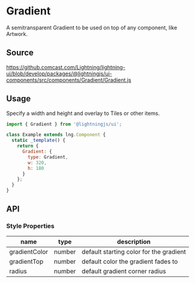 
# Gradient

A semitransparent Gradient to be used on top of any component, like Artwork.

## Source

https://github.comcast.com/Lightning/lightning-ui/blob/develop/packages/@lightningjs/ui-components/src/components/Gradient/Gradient.js

## Usage

Specify a width and height and overlay to Tiles or other items.

```js
import { Gradient } from '@lightningjs/ui';

class Example extends lng.Component {
  static _template() {
    return {
      Gradient: {
        type: Gradient,
        w: 320,
        h: 180
      }
    };
  }
}
```

<Canvas>
  <Story id="foundations-gradient--gradient" />
</Canvas>

## API

### Style Properties

| name          | type   | description                             |
| ------------- | ------ | --------------------------------------- |
| gradientColor | number | default starting color for the gradient |
| gradientTop   | number | default color the gradient fades to     |
| radius        | number | default gradient corner radius          |
